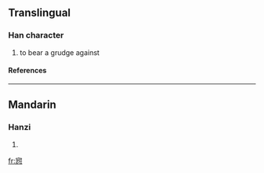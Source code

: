==Translingual==
===Han character===
{{Han char|rn=61|rad=心|as=08|sn=12|four=3033<sub>1</sub>|canj=十弓山心 (JNUP)}}
# to bear a grudge against
====References====
{{Han ref|kx=0390.160|dkj=10772|dj=0724.140|hdz=42312.060|uh=60CC|ud=24780|bh=D8FA|bd=55546}}
----
==Mandarin==
===Hanzi===
{{cmn-hanzi|pin=[[yuān]] ([[yuan1]])|wg=yüan<sup>1</sup>}}
# {{defn|Mandarin}}

[[fr:惌]]